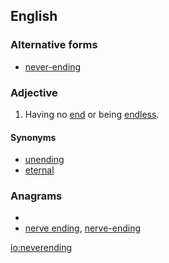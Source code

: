 ==English==

===Alternative forms===
*[[never-ending]]

===Adjective===
{{en-adj|-}}

# Having no [[end]] or being [[endless]].

====Synonyms====
*[[unending]]
*[[eternal]]

===Anagrams===
* {{alphagram|deeeginnnrv}}
* [[nerve ending#English|nerve ending]], [[nerve-ending#English|nerve-ending]]

[[io:neverending]]